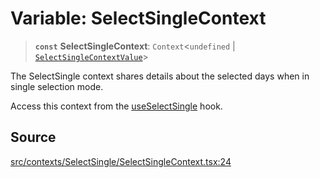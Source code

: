 # Variable: SelectSingleContext

> **`const`** **SelectSingleContext**: `Context`\<`undefined` \| [`SelectSingleContextValue`](/api/latest/interfaces/SelectSingleContextValue.mdx)\>

The SelectSingle context shares details about the selected days when in
single selection mode.

Access this context from the [useSelectSingle](/api/latest/functions/useSelectSingle.mdx) hook.

## Source

[src/contexts/SelectSingle/SelectSingleContext.tsx:24](https://github.com/gpbl/react-day-picker/blob/6515ed496/src/contexts/SelectSingle/SelectSingleContext.tsx#L24)
